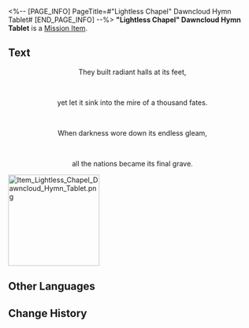 <%-- [PAGE_INFO]
PageTitle=#"Lightless Chapel" Dawncloud Hymn Tablet#
[END_PAGE_INFO] --%>
{{Item Infobox
|id          = 150074
|image       = Item Lightless Chapel Dawncloud Hymn Tablet.png{{subst:void|<!--$UPLOAD:<<SpriteOutput/ItemFigures/150074.png>-<Item Lightless Chapel Dawncloud Hymn Tablet.png>-<Item Icons>>-->}}
|type        = Mission Item
|invCategory = Missions
|rarity      = 3
|effect      = 
|description = A tablet inscribed with hymns and other writings, prophesying towards the end. It is said that within these fragments lies a secret so profound that it longs to be uncovered.
}}
{{Description|''"Prophecies never carry their message in plain words." &mdash; Anonymous Priest''}}
'''"Lightless Chapel" Dawncloud Hymn Tablet''' is a [[Mission Item]].

==Text==
<div align="center">{{Color|Keyword|"Lightless Chapel" Dawncloud Hymn Tablet}}</div>
<div align="center">They built radiant halls at its feet,</div><br /><div align="center">yet let it sink into the mire of a thousand fates.</div><br /><div align="center">When darkness wore down its endless gleam,</div><br /><div align="center">all the nations became its final grave.</div>
[[File:Item Lightless Chapel Dawncloud Hymn Tablet.png|185px]]{{subst:void|<!--$UPLOAD:<<SpriteOutput/Mission/EventPic/PicItem150074.png>-<Item Lightless Chapel Dawncloud Hymn Tablet.png>-<Item Images>>-->}}

==Other Languages==
{{Other Languages
|en   = "Lightless Chapel" Dawncloud Hymn Tablet
|zhs  = 「无晖祈堂」黎明云崖的颂言石板
|zht  = 「無暉祈堂」黎明雲崖的頌言石板
|ja   = 「無光の聖堂」黎明の崖の頌歌石板
|ko   = 「빛이 없는 기도당」 여명의 절벽의 송가 석판
|es   = Losa con himno del Risco Nubealba, Capilla del Sol Oculto
|fr   = Tablette prophétique de Néphauros, la Chapelle obscure
|ru   = Скрижаль оды Зала утраченного солнца Рассветной вершины
|th   = แผ่นหินสดุดีในยอดอรุณเมฆา "ลานอธิษฐานอับแสง"
|vi   = Phiến Đá Ca Tụng "Điện Cầu Nguyện U Tối" Vách Mây Bình Minh
|de   = Hymnentafel aus „Finstere Kapelle“ Morgenlichtwolke
|id   = Prasasti Ode "Kapel Tanpa Cahaya" Tebing Awan Fajar
|pt   = Tabuleta de Hinos de Nebulaurora, Capela Desalumiada
}}

==Change History==
{{Change History|3.3}}